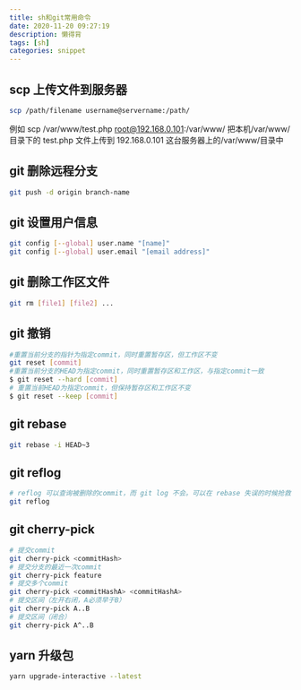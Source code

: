 ```yaml
---
title: sh和git常用命令
date: 2020-11-20 09:27:19
description: 懒得背
tags: [sh]
categories: snippet
---
```


## scp 上传文件到服务器

```sh
scp /path/filename username@servername:/path/
```

例如 scp /var/www/test.php root@192.168.0.101:/var/www/ 把本机/var/www/目录下的 test.php 文件上传到 192.168.0.101 这台服务器上的/var/www/目录中

## git 删除远程分支

```sh
git push -d origin branch-name
```

## git 设置用户信息

```sh
git config [--global] user.name "[name]"
git config [--global] user.email "[email address]"
```

## git 删除工作区文件

```sh
git rm [file1] [file2] ...
```

## git 撤销

```sh
#重置当前分支的指针为指定commit，同时重置暂存区，但工作区不变
git reset [commit]
#重置当前分支的HEAD为指定commit，同时重置暂存区和工作区，与指定commit一致
$ git reset --hard [commit]
# 重置当前HEAD为指定commit，但保持暂存区和工作区不变
$ git reset --keep [commit]
```

## git rebase

```sh
git rebase -i HEAD~3
```

## git reflog

```sh
# reflog 可以查询被删除的commit，而 git log 不会。可以在 rebase 失误的时候抢救一下。
git reflog
```

## git cherry-pick

```sh
# 提交commit
git cherry-pick <commitHash>
# 提交分支的最近一次commit
git cherry-pick feature
# 提交多个commit
git cherry-pick <commitHashA> <commitHashA>
# 提交区间（左开右闭，A必须早于B）
git cherry-pick A..B
# 提交区间（闭合）
git cherry-pick A^..B
```

## yarn 升级包

```sh
yarn upgrade-interactive --latest
```
